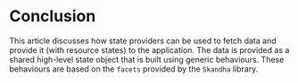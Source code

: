 # Conclusion

This article discusses how state providers can be used to fetch data and
provide it (with resource states) to the application. The data is provided as a shared high-level state
object that is built using generic behaviours. These behaviours are based on the `facets` provided by the
`Skandha` library.
